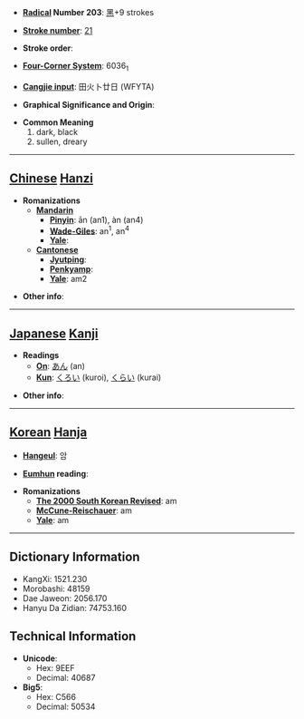 * '''[[Wiktionary:Chinese radical index| Radical]] Number 203''': [[Wiktionary:Chinese radical index 黑|黑]]+9 strokes

* '''[[Wiktionary:Chinese total strokes index|Stroke number]]''': [[Wiktionary:Chinese total strokes index 21|21]]

* '''Stroke order''': 

* '''[[Wiktionary:Chinese four corner index|Four-Corner System]]''': 6036<sub>1</sub>

* '''[[Wiktionary:Chinese Cangjie index|Cangjie input]]''': 田火卜廿日 (WFYTA)

* '''Graphical Significance and Origin''': 

* '''Common Meaning'''
*#dark, black
*# sullen, dreary


----

== [[Chinese]] [[Hanzi]] ==

* '''Romanizations'''
** '''[[Mandarin]]'''
*** '''[[Pinyin]]''': ān (an1), àn (an4)
*** '''[[Wade-Giles]]''': an<sup>1</sup>, an<sup>4</sup>
*** '''[[Yale]]''': 
** '''[[Cantonese]]'''
*** '''[[Jyutping]]''':
*** '''[[Penkyamp]]''': 
*** '''[[Yale]]''': am2

* '''Other info''': 

----

== [[Japanese]] [[Kanji]] ==

* '''Readings'''
** '''[[On]]''': [[あん]] (an)
** '''[[Kun]]''': [[くろい]] (kuroi), [[くらい]] (kurai)

* '''Other info''':  

----

== [[Korean]] [[Hanja]] ==

* '''[[Hangeul]]''': 암

* '''[[Eumhun]] reading''': 

* '''Romanizations'''
** '''[[The 2000 South Korean Revised Romanization|The 2000 South Korean Revised]]''': am
** '''[[McCune-Reischauer]]''': am
** '''[[Yale]]''': am

----

== Dictionary Information ==

* KangXi: 1521.230
* Morobashi: 48159
* Dae Jaweon: 2056.170
* Hanyu Da Zidian: 74753.160

== Technical Information ==

* '''Unicode''':
** Hex: 9EEF
** Decimal: 40687
* '''Big5''':
** Hex: C566
** Decimal: 50534